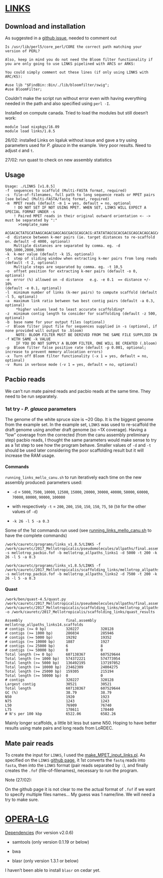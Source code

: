 # [LINKS](https://github.com/bcgsc/LINKS)

## Download and installation

As suggested in a [github issue](https://github.com/bcgsc/LINKS/issues/15), needed to comment out 
```
Is /usr/lib/perl5/core_perl/CORE the correct path matching your version of PERL?

Also, keep in mind you do not need the Bloom filter functionality if you are only going to use LINKS pipelined with ARCS or ARKS:

You could simply comment out these lines (if only using LINKS with ARC/KS):

#use lib "$FindBin::Bin/./lib/bloomfilter/swig";
#use BloomFilter;
```
Couldn't make the script run without error even with having everything needed in the path and also specified using `perl -I`.

Installed on compute canada. Tried to load the modules but still doesn't work:
```
module load nixpkgs/16.09
module load links/1.8.5
```
26/02: installed Links on Iqaluk without issue and gave a try using parameters used for *P. glauca* in the example. Very poor results. Need to adjust `d` and `t`.

27/02: run quast to check on new assembly statistics

## Usage
```
Usage: ./LINKS [v1.8.5]
-f  sequences to scaffold (Multi-FASTA format, required)
-s  file-of-filenames, full path to long sequence reads or MPET pairs [see below] (Multi-FASTA/fastq format, required)
-m  MPET reads (default -m 1 = yes, default = no, optional
	! DO NOT SET IF NOT USING MPET. WHEN SET, LINKS WILL EXPECT A SPECIAL FORMAT UNDER -s
	! Paired MPET reads in their original outward orientation <- -> must be separated by ":"
	  >template_name
	  ACGACACTATGCATAAGCAGACGAGCAGCGACGCAGCACG:ATATATAGCGCACGACGCAGCACAGCAGCAGACGAC
-d  distance between k-mer pairs (ie. target distances to re-scaffold on. default -d 4000, optional)
	Multiple distances are separated by comma. eg. -d 500,1000,2000,3000
-k  k-mer value (default -k 15, optional)
-t  step of sliding window when extracting k-mer pairs from long reads
(default -t 2, optional)
	Multiple steps are separated by comma. eg. -t 10,5
-o  offset position for extracting k-mer pairs (default -o 0, optional)
-e  error (%) allowed on -d distance   e.g. -e 0.1  == distance +/- 10%
(default -e 0.1, optional)
-l  minimum number of links (k-mer pairs) to compute scaffold (default -l 5, optional) 
-a  maximum link ratio between two best contig pairs (default -a 0.3, optional)
	 *higher values lead to least accurate scaffolding*
-z  minimum contig length to consider for scaffolding (default -z 500, optional)
-b  base name for your output files (optional)
-r  Bloom filter input file for sequences supplied in -s (optional, if none provided will output to .bloom)
	 NOTE: BLOOM FILTER MUST BE DERIVED FROM THE SAME FILE SUPPLIED IN -f WITH SAME -k VALUE
	 IF YOU DO NOT SUPPLY A BLOOM FILTER, ONE WILL BE CREATED (.bloom)
-p  Bloom filter false positive rate (default -p 0.001, optional; increase to prevent memory allocation errors)
-x  Turn off Bloom filter functionality (-x 1 = yes, default = no, optional)
-v  Runs in verbose mode (-v 1 = yes, default = no, optional)
```
## Pacbio reads

We can't run mate paired reads and pacbio reads at the same time. They need to be run separately.

### 1st try - *P. glauca* parameters

The genome of the white spruce size is ~20 Gbp. It is the biggest genome from the example set. In the example set, `LINKS` was used to re-scaffold the draft genome using another draft genome (so ~1X coverage). Having a "low" coverage from the corrected (from the canu assembly preliminary step) pacbio reads, I thought the same parameters would make sense to try as a 1st step to see how the program behave. Smaller values of `-d` and `-t` should be used later considering the poor scaffolding result but it will increase the RAM usage.

#### Commands
`running_links_mello_canu.sh` to run iteratively each time on the new assembly produced: parameters used: 

- `-d` = `5000`, `7500`, `10000`, `12500`, `15000`, `20000`, `30000`, `40000`, `50000`, `60000`, `70000`, `80000`, `90000`, `100000` 

- with respectively `-t` = `200`, `200`, `150`, `150`, `150`, `75`, `50` (`50` for the other values of `-d`)

- `-k 26 -l 5 -a 0.3`

Some of the 1st commands run used (see [running_links_mello_canu.sh](https://github.com/caro46/Tetraploid_project/blob/master/some_scripts/running_links_mello_canu.sh) to have the complete commands)
```
/work/cauretc/programs/links_v1.8.5/LINKS -f /work/cauretc/2017_Mellotropicalis/pseudomolecules/allpaths/final.assembly.fasta -s mellotrop_pacbio.fof -b mellotrop_allpaths_links1 -d 5000 -t 200 -k 26 -l 5 -a 0.3 

/work/cauretc/programs/links_v1.8.5/LINKS -f /work/cauretc/2017_Mellotropicalis/scaffolding_links/mellotrop_allpaths_links1.scaffolds.fa -s mellotrop_pacbio.fof -b mellotrop_allpaths_links2 -d 7500 -t 200 -k 26 -l 5 -a 0.3
```
#### Quast
```
/work/ben/quast-4.5/quast.py /work/cauretc/2017_Mellotropicalis/pseudomolecules/allpaths/final.assembly.fasta /work/cauretc/2017_Mellotropicalis/scaffolding_links/mellotrop_allpaths_links14.scaffolds.fa.gz -o /work/cauretc/2017_Mellotropicalis/scaffolding_links/quast_results

Assembly                    final.assembly  mellotrop_allpaths_links14.scaffolds
# contigs (>= 0 bp)         320227          320128                              
# contigs (>= 1000 bp)      286034          285946                              
# contigs (>= 5000 bp)      19292           19352                               
# contigs (>= 10000 bp)     1887            1927                                
# contigs (>= 25000 bp)     6               8                                   
# contigs (>= 50000 bp)     0               0                                   
Total length (>= 0 bp)      607138367       607529644                           
Total length (>= 1000 bp)   574372221       574773954                           
Total length (>= 5000 bp)   136492195       137197052                           
Total length (>= 10000 bp)  23462309        24004275                            
Total length (>= 25000 bp)  159305          215194                              
Total length (>= 50000 bp)  0               0                                   
# contigs                   320227          320128                              
Largest contig              30521           30521                               
Total length                607138367       607529644                           
GC (%)                      38.79           38.79                               
N50                         1920            1923                                
N75                         1243            1243                                
L50                         76909           76740                               
L75                         178611          178440                              
# N's per 100 kbp           6522.06         6582.26
```
Mainly longer scaffolds, a little bit less but same N50. Hoping to have better results using mate pairs and long reads from LoRDEC.

## Mate pair reads
To create the input for `LINKS`, I used the [make_MPET_input_links.pl](https://github.com/caro46/Tetraploid_project/blob/master/some_scripts/make_MPET_input_links.pl). As specified on the `LINKS` [github page](https://github.com/bcgsc/LINKS), it 1st converts the `fastq` reads into `fasta`, then into the `LINKS` format (pair reads separated by `:`), and finally creates the `.fof` (file-of-filenames), necessary to run the program. 

Note (27/02):

On the github page it is not clear to me the actual format of `.fof` if we want to specify multiple files names... My guess was 1 name/line. We will need a try to make sure.


# [OPERA-LG](https://genomebiology.biomedcentral.com/articles/10.1186/s13059-016-0951-y)

[Dependencies](https://sourceforge.net/p/operasf/wiki/The%20OPERA%20wiki/) (for version v2.0.6)

- samtools (only version 0.1.19 or below)

- bwa

- blasr (only version 1.3.1 or below)

I haven't been able to install `blasr` on cedar yet. 

